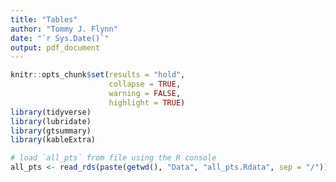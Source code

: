 ```yaml
---
title: "Tables"
author: "Tommy J. Flynn"
date: "`r Sys.Date()`"
output: pdf_document
---
```


```r
knitr::opts_chunk$set(results = "hold",
                      collapse = TRUE,
                      warning = FALSE,
                      highlight = TRUE)
library(tidyverse)
library(lubridate)
library(gtsummary)
library(kableExtra)


```



```r
# load `all_pts` from file using the R console
all_pts <- read_rds(paste(getwd(), "Data", "all_pts.Rdata", sep = "/"))
```


```r



```


